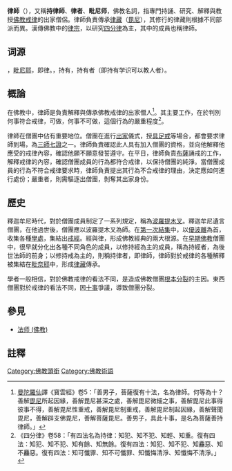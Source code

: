 {{佛教}}
'''律師'''（{{lang-sa|{{IAST|vinaya-dhara}}}}），又稱'''持律師'''、'''律者'''、'''毗尼师'''，佛教名詞，指專門持誦、研究、解釋與教授[[佛教戒律|佛教戒律]]的出家僧侶。律師負責傳承[[律藏|律藏]]（[[毘尼|毘尼]]），其修行的律藏則根據不同部派而異。漢傳佛教中的[[律宗|律宗]]，以研究[[四分律|四分律]]為主，其中的成員也稱律師。

==词源==
{{IAST|vinaya}}，[[毗尼耶|毗尼耶]]，即律。{{IAST|dhara}}，持有，持有者（即持有学识可以教人者）。

==概論==
在佛教中，律師是負責解釋與傳承佛教戒律的出家僧人<ref>[[曼陀羅仙|曼陀羅仙]]譯《寶雲經》卷5：「善男子，菩薩復有十法，名為律師。何等為十？善解[[毘尼|毘尼]]所起因緣，善解毘尼甚深之處，善解毘尼微細之事，善解毘尼此事得彼事不得，善解毘尼性重戒，善解毘尼制重戒，善解毘尼制起因緣，善解聲聞毘尼，善解辟支佛毘尼，善解菩薩毘尼。善男子，具此十事，是名為菩薩善持律師。」</ref>。其主要工作，在於判別何事符合戒律，可做，何事不可做，這個行為的嚴重程度<ref>《四分律》卷58：「有四法名為持律：知犯、知不犯、知輕、知重。復有四法：知犯、知不犯、知有餘、知無餘。復有四法：知犯、知不犯、知麤惡、知不麤惡。復有四法：知可懺罪、知不可懺罪、知懺悔清淨、知懺悔不清淨。」</ref>。

律師在僧團中佔有重要地位。僧團在進行[[出家|出家]]儀式，授[[具足戒|具足戒]]等場合，都會要求律師到場，為[[三師七證|三師七證]]之一。律師負責確認此人具有加入僧團的資格，並向他解釋他應受的戒律內容，確認他願不願意發誓遵守。在平日，律師負責[[布薩|布薩]]誦戒的工作，解釋戒律的內容，確認僧團成員的行為都符合戒律，以保持僧團的純淨。當僧團成員的行為不符合戒律要求時，律師負責提出其行為不合戒律的理由，決定應如何進行處份；嚴重者，則需驅逐出僧團，剝奪其出家身份。

==歷史==
釋迦牟尼時代，對於僧團成員制定了一系列規定，稱為[[波羅提木叉|波羅提木叉]]。釋迦牟尼遺言僧團，在他過世後，僧團應以波羅提木叉為師。在[[第一次結集|第一次結集]]中，以[[優波離|優波離]]為首，收集各種[[學處|學處]]，集結出[[戒經|戒經]]。經與律，形成佛教經典的兩大根源。在[[早期佛教|早期佛教]]僧團中，很早就分化出各種不同角色的成員，以修持經為主的成員，稱為持經者，為後世法師的前身；以修持戒為主的，則稱持律者，即律師，律師對於戒律的各種解釋被集結在[[毗奈耶|毗奈耶]]中，形成[[律藏|律藏]]傳承。

學者一般相信，對於佛教戒律的看法不同，是造成佛教僧團[[根本分裂|根本分裂]]的主因。東西僧團對於戒律的看法不同，因[[十事|十事]]爭議，導致僧團分裂。

==參見==
*[[法师_(佛教)|法师 (佛教)]]

==註釋==
{{reflist}}

[[Category:佛教頭銜|Category:佛教頭銜]]
[[Category:佛教術語|Category:佛教術語]]
